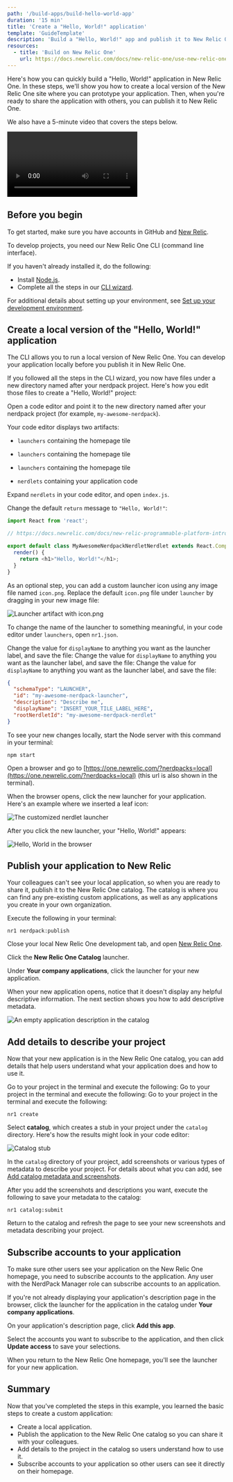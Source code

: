 ```yaml
---
path: '/build-apps/build-hello-world-app'
duration: '15 min'
title: 'Create a "Hello, World!" application'
template: 'GuideTemplate'
description: 'Build a "Hello, World!" app and publish it to New Relic One'
resources:
  - title: 'Build on New Relic One'
    url: https://docs.newrelic.com/docs/new-relic-one/use-new-relic-one/build-new-relic-one/new-relic-one-build-your-own-custom-new-relic-one-application
---
```


<Intro>

Here's how you can quickly build a "Hello, World!" application in New Relic One. In these steps, we'll show you how to create a local version of the New Relic One site where you can prototype your application. Then, when you're ready to share the application with others, you can publish it to New Relic One.

We also have a 5-minute video that covers the steps below.

<Video id="ZagZfNQYJEU" type="youtube" />

</Intro>

## Before you begin

To get started, make sure you have accounts in GitHub and [New Relic](https://newrelic.com/signup/).

To develop projects, you need our New Relic One CLI (command line interface).

If you haven't already installed it, do the following:

- Install [Node.js](https://nodejs.org/en/download/).
- Complete all the steps in our [CLI wizard](https://one.newrelic.com/launcher/developer-center.launcher?pane=eyJuZXJkbGV0SWQiOiJkZXZlbG9wZXItY2VudGVyLmRldmVsb3Blci1jZW50ZXIifQ==).

For additional details about setting up your environment, see [Set up your development environment](set-up-dev-env).

## Create a local version of the "Hello, World!" application

The CLI allows you to run a local version of New Relic One. You can develop your application locally before you publish it in New Relic One.

If you followed all the steps in the CLI wizard, you now have files under a new directory named after your nerdpack project. Here's how you edit those files to create a "Hello, World!" project:

<Steps>

  <Step>

Open a code editor and point it to the new directory named after your nerdpack project (for example, `my-awesome-nerdpack`).

Your code editor displays two artifacts:

- `launchers` containing the homepage tile
- `launchers` containing the homepage tile
- `launchers` containing the homepage tile
- `nerdlets` containing your application code

  </Step>

  <Step>

Expand `nerdlets` in your code editor, and open `index.js`.

  </Step>

  <Step>

Change the default `return` message to `"Hello, World!"`:

```js
import React from 'react';

// https://docs.newrelic.com/docs/new-relic-programmable-platform-introduction

export default class MyAwesomeNerdpackNerdletNerdlet extends React.Component {
  render() {
    return <h1>"Hello, World!"</h1>;
  }
}
```

  </Step>

  <Step>

As an optional step, you can add a custom launcher icon using any image file named `icon.png`. Replace the default `icon.png` file under `launcher` by dragging in your new image file:

![Launcher artifact with icon.png](../../images/create-hello-world/custom-tile.png)

  </Step>

  <Step>

To change the name of the launcher to something meaningful, in your code editor under `launchers`, open `nr1.json`.

  </Step>

  <Step>

Change the value for `displayName` to anything you want as the launcher label, and save the file:
Change the value for `displayName` to anything you want as the launcher label, and save the file:
Change the value for `displayName` to anything you want as the launcher label, and save the file:

```json
{
  "schemaType": "LAUNCHER",
  "id": "my-awesome-nerdpack-launcher",
  "description": "Describe me",
  "displayName": "INSERT_YOUR_TILE_LABEL_HERE",
  "rootNerdletId": "my-awesome-nerdpack-nerdlet"
}
```

  </Step>

  <Step>

To see your new changes locally, start the Node server with this command in your terminal:

```
npm start
```

  </Step>

  <Step>

Open a browser and go to [https://one.newrelic.com/?nerdpacks=local](https://one.newrelic.com/?nerdpacks=local) (this url is also shown in the terminal).

  </Step>

  <Step>

When the browser opens, click the new launcher for your application. Here's an example where we inserted a leaf icon:

![The customized nerdlet launcher](../../images/create-hello-world/hello-world-launcher.png)

After you click the new launcher, your "Hello, World!" appears:

![Hello, World in the browser](../../images/create-hello-world/hello-world-output-local.png)

  </Step>

  </Steps>

## Publish your application to New Relic

Your colleagues can't see your local application, so when you are ready to share it, publish it to the New Relic One catalog. The catalog is where you can find any pre-existing custom applications, as well as any applications you create in your own organization.

<Steps>

  <Step>

Execute the following in your terminal:

```
nr1 nerdpack:publish
```

  </Step>

  <Step>

Close your local New Relic One development tab, and open [New Relic One](https://one.newrelic.com).

  </Step>

  <Step>

Click the **New Relic One Catalog** launcher.

  </Step>

  <Step>

Under **Your company applications**, click the launcher for your new application.

  </Step>

</Steps>

When your new application opens, notice that it doesn't display any helpful descriptive information. The next section shows you how to add descriptive metadata.

![An empty application description in the catalog](../../images/create-hello-world/catalog-description-empty.png)

## Add details to describe your project

Now that your new application is in the New Relic One catalog, you can add details that help users understand what your application does and how to use it.

<Steps>

  <Step>

Go to your project in the terminal and execute the following:
Go to your project in the terminal and execute the following:
Go to your project in the terminal and execute the following:

```
nr1 create
```

  </Step>

  <Step>

Select **catalog**, which creates a stub in your project under the `catalog` directory. Here's how the results might look in your code editor:

![Catalog stub](../../images/create-hello-world/new-catalog-stub.png)

  </Step>

  <Step>

In the `catalog` directory of your project, add screenshots or various types of metadata to describe your project. For details about what you can add, see [Add catalog metadata and screenshots](https://docs.newrelic.com/docs/new-relic-one/use-new-relic-one/build-new-relic-one/discover-manage-applications-new-relic-one-catalog#clamshell-2).

  </Step>

  <Step>

After you add the screenshots and descriptions you want, execute the following to save your metadata to the catalog:

```
nr1 catalog:submit
```

  </Step>

  <Step>

Return to the catalog and refresh the page to see your new screenshots and metadata describing your project.

  </Step>

</Steps>

## Subscribe accounts to your application

To make sure other users see your application on the New Relic One homepage, you need to subscribe accounts to the application. Any user with the NerdPack Manager role can subscribe accounts to an application.

<Steps>

  <Step>

If you're not already displaying your application's description page in the browser, click the launcher for the application in the catalog under **Your company applications**.

  </Step>

  <Step>

On your application's description page, click **Add this app**.

  </Step>

  <Step>

Select the accounts you want to subscribe to the application, and then click **Update access** to save your selections.

  </Step>

</Steps>

When you return to the New Relic One homepage, you'll see the launcher for your new application.

## Summary

Now that you've completed the steps in this example, you learned the basic steps to create a custom application:

- Create a local application.
- Publish the application to the New Relic One catalog so you can share it with your colleagues.
- Add details to the project in the catalog so users understand how to use it.
- Subscribe accounts to your application so other users can see it directly on their homepage.
